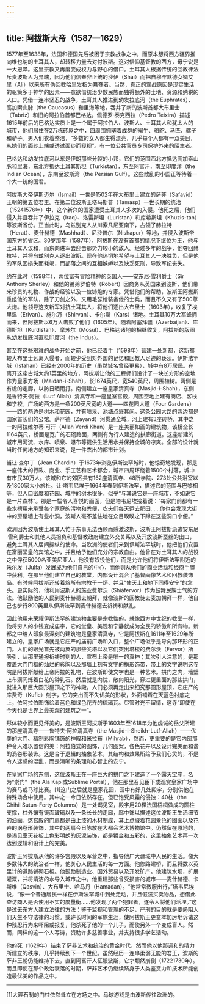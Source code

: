 ```yaml
---
---
---
```

title: 阿拔斯大帝（1587—1629）
---




1577年至1638年，法国和德国先后被困于宗教战争之中，而原本想将西方疆界推向维也纳的土耳其人，却转移力量去对付波斯。这对信仰基督教的西方，毋宁说是一大恩泽。这里宗教又再度变成权力与野心的借口。土耳其人根据传统的回教律法斥责波斯人为异端，因为他们信奉非正统的沙伊（Shái）而把自穆罕默德女婿艾里（Ali）以来所有伪回教哈里发指为篡夺者。当然，真正的宣战原因是现实生活的驱策多于神学的因素——意欲借统治少数民族而独得额外的土地、资源和纳税的人口。凭借一连串坚忍的战争，土耳其人推进到幼发拉底河（the Euphrates）、高加索山脉（the Caucasus）和里海等地，吞并了新的波斯首都大布里士（Tabriz）和旧的阿拉伯首都巴格达。佩德罗·泰克西拉（Pedro Teixira）描述1615年前后的巴格达实质上是一个属于阿拉伯人、波斯人、土耳其人和犹太人的城市，他们居住在2万栋砖屋之中，四周围拥塞着成群的阉牛、骆驼、马匹、骡子和驴子。男人们衣着整洁，“多数的女人都生得漂亮，几乎每个人都有一双美目，从她们的面纱上端或透过面纱而窥视”。有一位公共官员专司保护外来的陌生者。

巴格达和幼发拉底河以东是伊朗那些分裂的小邦，它们的范围西北方抵达高加索山脉和里海，东北方抵达土耳其斯坦（Turkistan），东至阿富汗，南至印度洋（the Indian Ocean），东南至波斯湾（the Persian Gulf）。这些散乱的小国正等待着一个大一统的国君。

阿拔斯大帝伊斯迈尔（Ismail）一世是1502年在大布里士建立的萨非（Safavid）王朝的第五位君主。在第二位波斯王塔马斯普（Tamasp）一世长期的统治（15241576年）中，这个新兴的国家遭受土耳其人多次的入侵。他死之后，他们侵入并且吞并了伊拉克（Iraq）、洛雷斯坦（Luristan）和库希斯坦（Khuzis-tan）等波斯省份。正当此时，乌兹别克人从川索凡尼亚南下，占领了赫拉特（Herat）、麦什赫德（Mashhad）、尼沙普尔（Nishapur）等地，并侵入波斯帝国东方的省区。30岁那年（1587年），阿拔斯在没有首都的情况下继位为王，他与土耳其人议和，而东向进军去迎击那势力较小的敌人。经过多年的战争，他夺回赫拉特，并将乌兹别克人逐出波斯。现在他热切地希望与土耳其人一决胜负，但是他的军队因损失而耗竭，而部落之间的互相嫉妒以及缺乏死刑，导致军纪丧失。

约在此时（1598年），两位富有冒险精神的英国人——安东尼·雪利爵士（Sir Anthony Sherley）和他的弟弟罗伯特（Robert）因商务从英国来到波斯，他们带来珍贵的礼物、作战的经验以及一位铸炮的专家。凭借他们的帮助，波斯王阿拔斯重组他的军队，除了刀剑之外，又用毛瑟枪装备他的士兵，而且不久又有了500尊大炮。他领导这支新军对抗土耳其人，将他们逐出大布里士（1603年），收复了埃里温（Erivan）、施尔万（Shirvan）、卡尔斯（Kars）诸地。土耳其10万大军蜂拥而来，但阿拔斯以6万人击败了他们（1605年）。随着阿塞拜疆（Azerbaijan）、库德斯坦（Kurdistan）、摩苏尔（Mosul）、巴格达诸地的相继收复，阿拔斯的版图从幼发拉底河直抵印度河（the Indus）。

甚至在这些艰难的战争开始之前，他已经着手（1598年）营建一处新都，这新都较大布里士远离入侵者，而较少受到对外国的记忆和回教人足迹的亵渎。伊斯法罕城（Isfahan）已经有2000年的历史（虽然城名曾经更易），城中有8万居民。在离开这座古城大约1英里的地方，阿拔斯让他的工程师们设计了一块长方形的空地作为皇家方场（Maidan-i-Shah），长1674英尺，宽540英尺，周围植树。两侧是有檐的走廊，以防日晒雨打。南侧建立一座皇家清真寺（Masjid-i-Shah），东侧是鲁特夫·阿拉（Lutf Allah）清真寺和一座皇室宫殿，周围空地上建有商店、客栈和学校。广场的西方是一条200英尺宽的大道——四花园大道（Four Gardens）——路的两边是树木和花园，并有喷泉、池塘点缀其间。这条公园大路的两边都是国家首长们的公馆。萨严德（Zayand）河贯通全城，河上建有3座砖桥，其中之一的阿拉维尔蒂·可汗（Allah Verdi Khan）是一座美丽如画的建筑物，该桥全长1164英尺，桥面是宽广的石砌路面，两侧有为行人建造的拱廊街道。这座新建的城市用河流、水库、喷泉、瀑布等提供生活用水并保持全城的凉爽。全部的设计就当时任何地方的知识来说，是一件杰出的都市计划。

当让·查尔丁（Jean Chardin）于1673年浏览伊斯法罕城时，他惊奇地发现，那是一座伟大的行政、商业、手工艺和艺术都会，城市四周环绕着1500个村落，城中有市民30万人。该城和它的郊区共有162座清真寺、48所学院、273处公共浴室以及1800家大小旅社。让·塔韦尼埃于1664年春到伊斯法罕，描述它的范围与巴黎相等，但人口密度和花园、城中的树木很多，似乎“与其说它是一座城市，不如说它是一片森林”。那是一幅令人喜悦的画面，但是塔韦尼埃接着说：“每家门前都有一些水槽用来承受每个家庭的污物和粪便，农夫们每天运去肥田……你也会发现大街中的房屋墙上有些小洞，波斯人毫不羞怯地在众目睽睽之下蹲在这些洞口小便。”

欧洲因为波斯使土耳其人忙于东事无法西顾而感激波斯，波斯王阿拔斯派遣安东尼·雪利爵士和其他人员担负和基督教政府建立外交关系以及开放波斯蚕丝的出口，避免土耳其人居间操纵的使命。当欧洲的使者们来到伊斯法罕城时，他把他们安置在富丽堂皇的宾馆之中，并且给予他们充分的宗教自由。他曾在对土耳其人的战役之中俘获5000名亚美尼亚人，他没有奴役他们，而是允许他们将伊斯法罕附近的朱尔发（Julfa）发展成为他们自己的中心，而他则从他们的商业活动和经商手腕中获利。在那里他们建立自己的教堂，内部设计混合了基督画像艺术和回教装饰品。有时候阿拔斯还转着熔所有宗教于一炉、并且“使天上和地下同得安宁”的念头。更实际的，他利用波斯人的施亚费尔沃（Shiáfervor）作为鼓舞民族士气的方法。他鼓励他的人民到麦什赫德去朝拜，就像波斯的回教徒去麦加朝拜一样，他自己也步行800英里从伊斯法罕到麦什赫德去祈祷和献礼。

因此他用来荣耀伊斯法罕的建筑物主要是宗教性的，就像西方中世纪的教堂一样，他将穷人的小钱变成庙宇，它的堂皇、美观和宁静就成为全民的骄傲和所有物。新都之中给人印象最深刻的建筑物是皇家清真寺，它是阿拔斯在1611年至1629年所建立的。皇家广场就是它庄严的庙前广场和入口，整个广场似乎是导向那环形的正门。人们的眼光首先被两翼的那些尖塔以及它们突出塔楼的费尔沃（Fervor）所吸引，从那里通报祈祷时刻的人，宣布上帝是唯一的真神；其次引人注意的，是那覆盖大门门框的灿烂的彩陶以及那墙上刻有文字的横形饰带，带上的文字说明这寺院是阿拔斯献给上帝阿拉的礼物，在波斯即使文字也是一种艺术。拱门之内，墙壁上布满闪烁着白花的钟乳石。然后就是内院，敞向阳光，穿过更里面的那些拱门，就进入那巨大圆形屋顶之下的神殿。人们必须再走出来细究那圆形屋顶，它庄严的库费奇（Kufic）刻字，它的突出而不失优美的形状，外面铺着在天蓝色衬底之上，依阿拉伯图饰绘着蓝色和绿色花卉的琉璃瓦。尽管时光不留情，这寺“即使在今天也是世界上最美观的建筑之一”。

形体较小而更见纤美的，是波斯王阿拔斯于1603年至1618年为他虔诚的岳父所建的那座清真寺——鲁特夫·阿拉清真寺（the Masjid-i-Sheikh-Lutf-Allah）——优美的大门、精制彩陶铺饰的神殿和米拉布（Mihrab），然而，更重要的是它内部那种令人难以置信的美：阿拉伯式的图饰，几何图案，各色花卉以及设计完美而和谐的涡卷形装饰。这是合于逻辑的抽象艺术，其结构和效果所给予我们心灵的，不是令人迷惑的混乱，而是清晰的条理和心智上的安宁。

在皇家广场的东侧，这位波斯王在一座巨大的拱门之下建造了一个露天宝座，名为“崇门”（the Ala Kapi或Sublime Portal），他在那里召见臣下或观赏皇家广场中的赛马或马球比赛。[1]这门之后就是皇家花园，园中有好几处殿宇，分别供他在特殊场合中使用。其中之一今日依然存在，但已饱受风霜的侵蚀：40柱（the Chihil Sutun-Forty Columns）是一处谒见室，殿宇用20棵法国梧桐做成的圆柱支撑，柱外镶有镜面玻璃以及一条长长的走廊，廊中饰以描述这位波斯王生活细节的油画。这宫殿的门扇都是由上漆的木材制成，其上点缀着花园景色的图画以及花卉的涡卷形装饰，其中的两扇今日陈放在大都会艺术博物馆中。仍然留在原地的，是谒见室天花板上色彩明朗的灰泥装饰，都是镀金和五彩的，这里抽象艺术再一次达到逻辑和设计上的完美。

波斯王阿拔斯从他的许多宫殿以及军营之中，指导他广大疆域中人民的生活。像大多数伟大的统治者一样，他关心人民生活的每一方面。他修路建桥，而且将数以英里计的道路铺砌石板。他鼓励制造业、国外贸易以及开发矿产。他建筑水坝，扩展灌溉，并将清洁的水导入城市之中。他重建那些曾受损害的城市——麦什赫德、卡斯维（Qasvin）、大布里士、哈马丹（Hamadan）。“他常常微服出行，”塔韦尼埃说，“像一个普通居民一样在伊斯法罕城中到处走动，并且假装买卖物品，想借此查访商人是否使用不实的度量衡……他发现了两个犯罪者，遂令人将他们活埋。”这是过去东方人建立法律的方法：鉴于监视和管理的不足，严刑的目的就是要遏阻人们天生不守法律的习惯。或许长时间的军旅生涯，使阿拔斯王更变本加厉地诉诸这种残忍行为来吓阻或报复，他杀死了他的一个儿子，而使另外一个变成盲人。然而，同样的这一个人写诗，资助许多慈善事业，并支持很多学艺活动。

他的死（1629年）结束了萨非艺术和统治的黄金时代，然而他以他那调和的精力所建立的秩序，几乎持续到下一个世纪。虽然经历一连串柔弱无能的君王，波斯的萨非王朝仍能维持下去，直到阿富汗人征服波斯，它才颓然崩倒（17221730年）。而且即使在那个政治衰落的时期，萨非艺术仍继续跻身于人类鉴赏力和技术所能创造最优美的作品之中。



* * *



[1]大理石制的门柱依然耸立在方场之中。马球游戏是由波斯传往欧洲的。